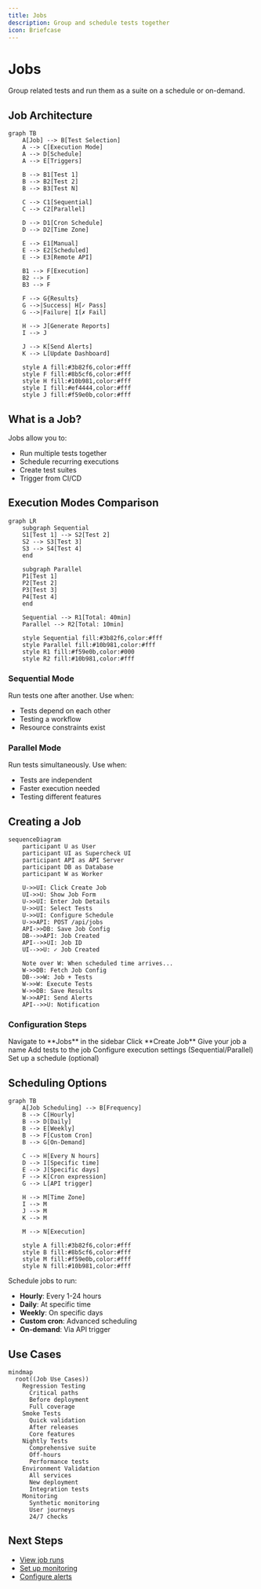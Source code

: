 ```yaml
---
title: Jobs
description: Group and schedule tests together
icon: Briefcase
---
```


# Jobs

Group related tests and run them as a suite on a schedule or on-demand.

## Job Architecture

```mermaid
graph TB
    A[Job] --> B[Test Selection]
    A --> C[Execution Mode]
    A --> D[Schedule]
    A --> E[Triggers]

    B --> B1[Test 1]
    B --> B2[Test 2]
    B --> B3[Test N]

    C --> C1[Sequential]
    C --> C2[Parallel]

    D --> D1[Cron Schedule]
    D --> D2[Time Zone]

    E --> E1[Manual]
    E --> E2[Scheduled]
    E --> E3[Remote API]

    B1 --> F[Execution]
    B2 --> F
    B3 --> F

    F --> G{Results}
    G -->|Success| H[✓ Pass]
    G -->|Failure| I[✗ Fail]

    H --> J[Generate Reports]
    I --> J

    J --> K[Send Alerts]
    K --> L[Update Dashboard]

    style A fill:#3b82f6,color:#fff
    style F fill:#8b5cf6,color:#fff
    style H fill:#10b981,color:#fff
    style I fill:#ef4444,color:#fff
    style J fill:#f59e0b,color:#fff
```

## What is a Job?

Jobs allow you to:
- Run multiple tests together
- Schedule recurring executions
- Create test suites
- Trigger from CI/CD

## Execution Modes Comparison

```mermaid
graph LR
    subgraph Sequential
    S1[Test 1] --> S2[Test 2]
    S2 --> S3[Test 3]
    S3 --> S4[Test 4]
    end

    subgraph Parallel
    P1[Test 1]
    P2[Test 2]
    P3[Test 3]
    P4[Test 4]
    end

    Sequential --> R1[Total: 40min]
    Parallel --> R2[Total: 10min]

    style Sequential fill:#3b82f6,color:#fff
    style Parallel fill:#10b981,color:#fff
    style R1 fill:#f59e0b,color:#000
    style R2 fill:#10b981,color:#fff
```

### Sequential Mode
Run tests one after another. Use when:
- Tests depend on each other
- Testing a workflow
- Resource constraints exist

### Parallel Mode
Run tests simultaneously. Use when:
- Tests are independent
- Faster execution needed
- Testing different features

## Creating a Job

```mermaid
sequenceDiagram
    participant U as User
    participant UI as Supercheck UI
    participant API as API Server
    participant DB as Database
    participant W as Worker

    U->>UI: Click Create Job
    UI->>U: Show Job Form
    U->>UI: Enter Job Details
    U->>UI: Select Tests
    U->>UI: Configure Schedule
    U->>API: POST /api/jobs
    API->>DB: Save Job Config
    DB-->>API: Job Created
    API-->>UI: Job ID
    UI-->>U: ✓ Job Created

    Note over W: When scheduled time arrives...
    W->>DB: Fetch Job Config
    DB-->>W: Job + Tests
    W->>W: Execute Tests
    W->>DB: Save Results
    W->>API: Send Alerts
    API-->>U: Notification
```

### Configuration Steps

<Steps>
  <Step>Navigate to **Jobs** in the sidebar</Step>
  <Step>Click **Create Job**</Step>
  <Step>Give your job a name</Step>
  <Step>Add tests to the job</Step>
  <Step>Configure execution settings (Sequential/Parallel)</Step>
  <Step>Set up a schedule (optional)</Step>
</Steps>

## Scheduling Options

```mermaid
graph TB
    A[Job Scheduling] --> B[Frequency]
    B --> C[Hourly]
    B --> D[Daily]
    B --> E[Weekly]
    B --> F[Custom Cron]
    B --> G[On-Demand]

    C --> H[Every N hours]
    D --> I[Specific time]
    E --> J[Specific days]
    F --> K[Cron expression]
    G --> L[API trigger]

    H --> M[Time Zone]
    I --> M
    J --> M
    K --> M

    M --> N[Execution]

    style A fill:#3b82f6,color:#fff
    style B fill:#8b5cf6,color:#fff
    style M fill:#f59e0b,color:#fff
    style N fill:#10b981,color:#fff
```

Schedule jobs to run:
- **Hourly**: Every 1-24 hours
- **Daily**: At specific time
- **Weekly**: On specific days
- **Custom cron**: Advanced scheduling
- **On-demand**: Via API trigger

## Use Cases

```mermaid
mindmap
  root((Job Use Cases))
    Regression Testing
      Critical paths
      Before deployment
      Full coverage
    Smoke Tests
      Quick validation
      After releases
      Core features
    Nightly Tests
      Comprehensive suite
      Off-hours
      Performance tests
    Environment Validation
      All services
      New deployment
      Integration tests
    Monitoring
      Synthetic monitoring
      User journeys
      24/7 checks
```

## Next Steps

- [View job runs](./runs)
- [Set up monitoring](../monitor)
- [Configure alerts](../communicate/alerts)
